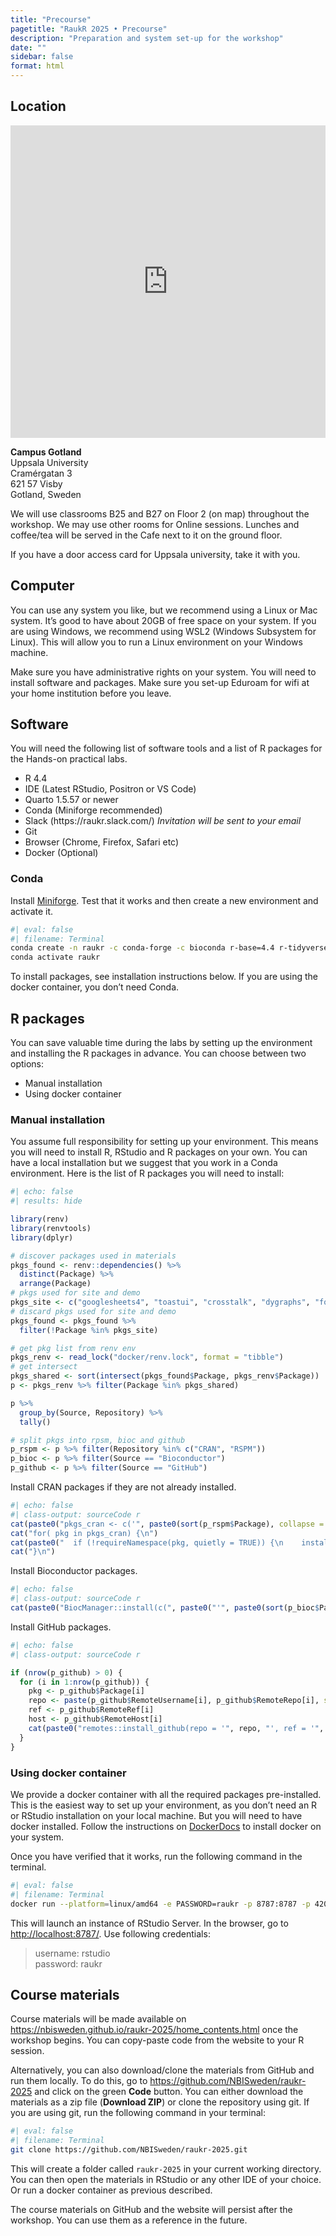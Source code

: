 ```yaml
---
title: "Precourse"
pagetitle: "RaukR 2025 • Precourse"
description: "Preparation and system set-up for the workshop"
date: ""
sidebar: false
format: html
---
```


## Location

<iframe width="100%" height="500px" frameBorder="0" scrolling="no" marginHeight="0" marginWidth="0" src="https://use.mazemap.com/embed.html#v=1&amp;campusid=100&amp;zlevel=2&amp;center=18.288745,57.639640&amp;zoom=19.8&amp;sharepoitype=poi&amp;sharepoi=293352&amp;utm_medium=iframe" allow="geolocation" title="Campus Gotland"></iframe>

**Campus Gotland**  
Uppsala University  
Cramérgatan 3  
621 57 Visby  
Gotland, Sweden  

We will use classrooms B25 and B27 on Floor 2 (on map) throughout the workshop. We may use other rooms for Online sessions. Lunches and coffee/tea will be served in the Cafe next to it on the ground floor.

::: {.callout-tip}
If you have a door access card for Uppsala university, take it with you.
:::

## Computer

You can use any system you like, but we recommend using a Linux or Mac system. It's good to have about 20GB of free space on your system. If you are using Windows, we recommend using WSL2 (Windows Subsystem for Linux). This will allow you to run a Linux environment on your Windows machine. 

::: {.callout-warning}
Make sure you have administrative rights on your system. You will need to install software and packages. Make sure you set-up Eduroam for wifi at your home institution before you leave.
:::

## Software

You will need the following list of software tools and a list of R packages for the Hands-on practical labs.

- R 4.4
- IDE (Latest RStudio, Positron or VS Code)
- Quarto 1.5.57 or newer
- Conda (Miniforge recommended)
- Slack (https://raukr.slack.com/) *Invitation will be sent to your email*
- Git
- Browser (Chrome, Firefox, Safari etc)
- Docker (Optional)

### Conda

Install [Miniforge](https://github.com/conda-forge/miniforge). Test that it works and then create a new environment and activate it.

```sh
#| eval: false
#| filename: Terminal
conda create -n raukr -c conda-forge -c bioconda r-base=4.4 r-tidyverse r-essentials r-svglite quarto freetype libpng libxml2 pkg-config zlib xz bioconda::htslib gdal proj
conda activate raukr
```

To install packages, see installation instructions below. If you are using the docker container, you don't need Conda.

## R packages

You can save valuable time during the labs by setting up the environment and installing the R packages in advance. You can choose between two options:

- Manual installation
- Using docker container

### Manual installation

You assume full responsibility for setting up your environment. This means you will need to install R, RStudio and R packages on your own. You can have a local installation but we suggest that you work in a Conda environment. Here is the list of R packages you will need to install:

```r
#| echo: false
#| results: hide

library(renv)
library(renvtools)
library(dplyr)

# discover packages used in materials
pkgs_found <- renv::dependencies() %>%
  distinct(Package) %>%
  arrange(Package)
# pkgs used for site and demo
pkgs_site <- c("googlesheets4", "toastui", "crosstalk", "dygraphs", "formattable", "highcharter", "networkD3", "reactable", "leaflet", "htmlTable", "renvtools")
# discard pkgs used for site and demo
pkgs_found <- pkgs_found %>%
  filter(!Package %in% pkgs_site)

# get pkg list from renv env
pkgs_renv <- read_lock("docker/renv.lock", format = "tibble")
# get intersect
pkgs_shared <- sort(intersect(pkgs_found$Package, pkgs_renv$Package))
p <- pkgs_renv %>% filter(Package %in% pkgs_shared)

p %>%
  group_by(Source, Repository) %>%
  tally()

# split pkgs into rpsm, bioc and github
p_rspm <- p %>% filter(Repository %in% c("CRAN", "RSPM"))
p_bioc <- p %>% filter(Source == "Bioconductor")
p_github <- p %>% filter(Source == "GitHub")
```

Install CRAN packages if they are not already installed.

```r
#| echo: false
#| class-output: sourceCode r
cat(paste0("pkgs_cran <- c('", paste0(sort(p_rspm$Package), collapse = "', '"), "')\n\n"))
cat("for( pkg in pkgs_cran) {\n")
cat(paste0("  if (!requireNamespace(pkg, quietly = TRUE)) {\n    install.packages(pkg, repos = 'https://packagemanager.rstudio.com/all/latest', verbose = TRUE)\n  }\n"))
cat("}\n")
```

Install Bioconductor packages.

```r
#| echo: false
#| class-output: sourceCode r
cat(paste0("BiocManager::install(c(", paste0("'", paste0(sort(p_bioc$Package), collapse = "','"), "'"), "), update = TRUE, ask = FALSE)"))
```

Install GitHub packages.

```r
#| echo: false
#| class-output: sourceCode r

if (nrow(p_github) > 0) {
  for (i in 1:nrow(p_github)) {
    pkg <- p_github$Package[i]
    repo <- paste(p_github$RemoteUsername[i], p_github$RemoteRepo[i], sep = "/")
    ref <- p_github$RemoteRef[i]
    host <- p_github$RemoteHost[i]
    cat(paste0("remotes::install_github(repo = '", repo, "', ref = '", ref, "', host = '", host, "')\n"))
  }
}
```

### Using docker container

We provide a docker container with all the required packages pre-installed. This is the easiest way to set up your environment, as you don't need an R or RStudio installation on your local machine. But you will need to have docker installed. Follow the instructions on [DockerDocs](https://docs.docker.com/engine/install/) to install docker on your system.

Once you have verified that it works, run the following command in the terminal.

```sh
#| eval: false
#| filename: Terminal
docker run --platform=linux/amd64 -e PASSWORD=raukr -p 8787:8787 -p 4200:4200 -v ${PWD}:/home/rstudio/work ghcr.io/nbisweden/workshop-raukr:latest
```

This will launch an instance of RStudio Server. In the browser, go to [http://localhost:8787/](http://localhost:8787/). Use following credentials:

> username: rstudio  
> password: raukr

## Course materials

Course materials will be made available on <https://nbisweden.github.io/raukr-2025/home_contents.html> once the workshop begins. You can copy-paste code from the website to your R session. 

Alternatively, you can also download/clone the materials from GitHub and run them locally. To do this, go to <https://github.com/NBISweden/raukr-2025> and click on the green **Code** button. You can either download the materials as a zip file (**Download ZIP**) or clone the repository using git. If you are using git, run the following command in your terminal:

```sh
#| eval: false
#| filename: Terminal
git clone https://github.com/NBISweden/raukr-2025.git
```

This will create a folder called `raukr-2025` in your current working directory. You can then open the materials in RStudio or any other IDE of your choice. Or run a docker container as previous described.

The course materials on GitHub and the website will persist after the workshop. You can use them as a reference in the future.
